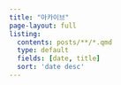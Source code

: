 ```yaml
---
title: "아카이브"
page-layout: full
listing:
  contents: posts/**/*.qmd
  type: default
  fields: [date, title]
  sort: 'date desc'
---
```

